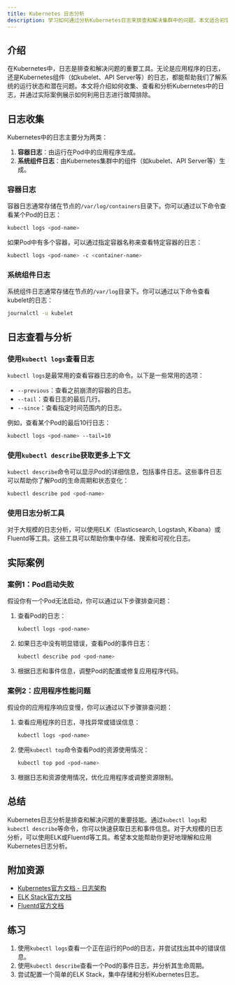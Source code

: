 ```yaml
---
title: Kubernetes 日志分析
description: 学习如何通过分析Kubernetes日志来排查和解决集群中的问题。本文适合初学者，涵盖日志收集、查看和分析的基本方法，并提供实际案例和代码示例。
---
```


## 介绍

在Kubernetes中，日志是排查和解决问题的重要工具。无论是应用程序的日志，还是Kubernetes组件（如kubelet、API Server等）的日志，都能帮助我们了解系统的运行状态和潜在问题。本文将介绍如何收集、查看和分析Kubernetes中的日志，并通过实际案例展示如何利用日志进行故障排除。

## 日志收集

Kubernetes中的日志主要分为两类：

1. **容器日志**：由运行在Pod中的应用程序生成。
2. **系统组件日志**：由Kubernetes集群中的组件（如kubelet、API Server等）生成。

### 容器日志

容器日志通常存储在节点的`/var/log/containers`目录下。你可以通过以下命令查看某个Pod的日志：

```bash
kubectl logs <pod-name>
```

如果Pod中有多个容器，可以通过指定容器名称来查看特定容器的日志：

```bash
kubectl logs <pod-name> -c <container-name>
```

### 系统组件日志

系统组件日志通常存储在节点的`/var/log`目录下。你可以通过以下命令查看kubelet的日志：

```bash
journalctl -u kubelet
```

## 日志查看与分析

### 使用`kubectl logs`查看日志

`kubectl logs`是最常用的查看容器日志的命令。以下是一些常用的选项：

- `--previous`：查看之前崩溃的容器的日志。
- `--tail`：查看日志的最后几行。
- `--since`：查看指定时间范围内的日志。

例如，查看某个Pod的最后10行日志：

```bash
kubectl logs <pod-name> --tail=10
```

### 使用`kubectl describe`获取更多上下文

`kubectl describe`命令可以显示Pod的详细信息，包括事件日志。这些事件日志可以帮助你了解Pod的生命周期和状态变化：

```bash
kubectl describe pod <pod-name>
```

### 使用日志分析工具

对于大规模的日志分析，可以使用ELK（Elasticsearch, Logstash, Kibana）或Fluentd等工具。这些工具可以帮助你集中存储、搜索和可视化日志。

## 实际案例

### 案例1：Pod启动失败

假设你有一个Pod无法启动，你可以通过以下步骤排查问题：

1. 查看Pod的日志：

   ```bash
   kubectl logs <pod-name>
   ```

2. 如果日志中没有明显错误，查看Pod的事件日志：

   ```bash
   kubectl describe pod <pod-name>
   ```

3. 根据日志和事件信息，调整Pod的配置或修复应用程序代码。

### 案例2：应用程序性能问题

假设你的应用程序响应变慢，你可以通过以下步骤排查问题：

1. 查看应用程序的日志，寻找异常或错误信息：

   ```bash
   kubectl logs <pod-name>
   ```

2. 使用`kubectl top`命令查看Pod的资源使用情况：

   ```bash
   kubectl top pod <pod-name>
   ```

3. 根据日志和资源使用情况，优化应用程序或调整资源限制。

## 总结

Kubernetes日志分析是排查和解决问题的重要技能。通过`kubectl logs`和`kubectl describe`等命令，你可以快速获取日志和事件信息。对于大规模的日志分析，可以使用ELK或Fluentd等工具。希望本文能帮助你更好地理解和应用Kubernetes日志分析。

## 附加资源

- [Kubernetes官方文档 - 日志架构](https://kubernetes.io/docs/concepts/cluster-administration/logging/)
- [ELK Stack官方文档](https://www.elastic.co/guide/index.html)
- [Fluentd官方文档](https://docs.fluentd.org/)

## 练习

1. 使用`kubectl logs`查看一个正在运行的Pod的日志，并尝试找出其中的错误信息。
2. 使用`kubectl describe`查看一个Pod的事件日志，并分析其生命周期。
3. 尝试配置一个简单的ELK Stack，集中存储和分析Kubernetes日志。
